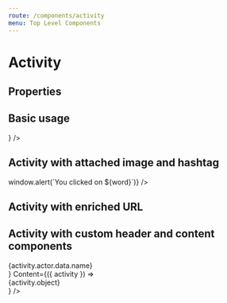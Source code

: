 ```yaml
---
route: /components/activity
menu: Top Level Components
---
```



# Activity

## Properties

<Props of={Activity} />

## Basic usage

<Playground>
  <Activity
    activity={{
      actor: {
        data: {
          name: 'Nora Ferguson',
          profileImage: 'https://randomuser.me/api/portraits/women/72.jpg',
        },
      },
      verb: 'post',
      object: 'I just missed my train 😤',
      time: new Date().toJSON(),
      reaction_counts: {
        repost: 17,
        like: 17,
        comment: 17,
      },
    }}
    userId="batman"
    Footer={({ activity, userId }) => <ActivityFooter userId={userId} activity={activity} />}
  />
</Playground>

## Activity with attached image and hashtag

<Playground>
  <Activity
    activity={{
      actor: {
        data: {
          name: 'Nora Ferguson',
          profileImage: 'https://randomuser.me/api/portraits/women/72.jpg',
        },
      },
      verb: 'post',
      object: 'Just came back from this hike! #Hiking #Madeira',
      image: 'https://handluggageonly.co.uk/wp-content/uploads/2017/08/IMG_0777.jpg',
      time: new Date().toJSON(),
    }}
    onClickHashtag={(word) => window.alert(`You clicked on ${word}`)}
  />
</Playground>

## Activity with enriched URL

<Playground>
  <Activity
    activity={{
      actor: {
        data: {
          name: 'Nora Ferguson',
          profileImage: 'https://randomuser.me/api/portraits/women/72.jpg',
        },
      },
      verb: 'post',
      object: 'Oh snap!',
      attachments: {
        og: {
          description: 'Why choose one when you can wear both? These energizing pairings stand out from the crowd',
          title:
            "'Queen' rapper rescheduling dates to 2019 after deciding to &#8220;reevaluate elements of production on the 'NickiHndrxx Tour'",
          url: 'https://www.rollingstone.com/music/music-news/nicki-minaj-cancels-north-american-tour-with-future-714315/',
          images: [
            {
              image: 'https://www.rollingstone.com/wp-content/uploads/2018/08/GettyImages-1020376858.jpg',
            },
          ],
        },
      },
      time: new Date().toJSON(),
    }}
  />
</Playground>

## Activity with custom header and content components

<Playground>
  <Activity
    activity={{
      actor: {
        data: {
          name: 'Nora Ferguson',
          profileImage: 'https://randomuser.me/api/portraits/women/72.jpg',
        },
      },
      verb: 'post',
      object: 'You can customize your activity however you like!',
      time: new Date().toJSON(),
    }}
    Header={({ activity }) => <div>{activity.actor.data.name}</div>}
    Content={({ activity }) => <div>{activity.object}</div>}
  />
</Playground>
